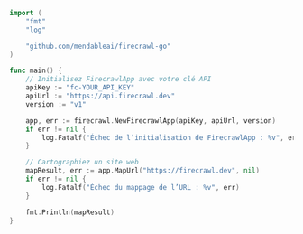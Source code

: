 ```go Go
import (
	"fmt"
	"log"

	"github.com/mendableai/firecrawl-go"
)

func main() {
	// Initialisez FirecrawlApp avec votre clé API
	apiKey := "fc-YOUR_API_KEY"
	apiUrl := "https://api.firecrawl.dev"
	version := "v1"

	app, err := firecrawl.NewFirecrawlApp(apiKey, apiUrl, version)
	if err != nil {
		log.Fatalf("Échec de l’initialisation de FirecrawlApp : %v", err)
	}

	// Cartographiez un site web
	mapResult, err := app.MapUrl("https://firecrawl.dev", nil)
	if err != nil {
		log.Fatalf("Échec du mappage de l’URL : %v", err)
	}

	fmt.Println(mapResult)
}
```
